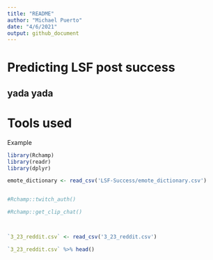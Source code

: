 ```yaml
---
title: "README"
author: "Michael Puerto"
date: "4/6/2021"
output: github_document
---
```


# Predicting LSF post success

## yada yada

# Tools used



Example

```r

library(Rchamp)
library(readr)
library(dplyr)

emote_dictionary <- read_csv('LSF-Success/emote_dictionary.csv')


#Rchamp::twitch_auth()

#Rchamp::get_clip_chat()



`3_23_reddit.csv` <- read_csv('3_23_reddit.csv')

`3_23_reddit.csv` %>% head()


```

